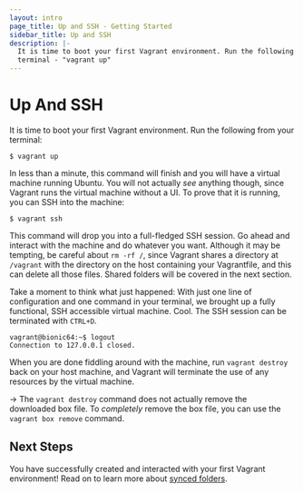 ```yaml
---
layout: intro
page_title: Up and SSH - Getting Started
sidebar_title: Up and SSH
description: |-
  It is time to boot your first Vagrant environment. Run the following from your
  terminal - "vagrant up"
---
```


# Up And SSH

It is time to boot your first Vagrant environment. Run the following from your
terminal:

```shell-session
$ vagrant up
```

In less than a minute, this command will finish and you will have a
virtual machine running Ubuntu. You will not actually _see_ anything though,
since Vagrant runs the virtual machine without a UI. To prove that it is
running, you can SSH into the machine:

```shell-session
$ vagrant ssh
```

This command will drop you into a full-fledged SSH session. Go ahead and
interact with the machine and do whatever you want. Although it may be tempting,
be careful about `rm -rf /`, since Vagrant shares a directory at `/vagrant`
with the directory on the host containing your Vagrantfile, and this can
delete all those files. Shared folders will be covered in the next section.

Take a moment to think what just happened: With just one line of configuration
and one command in your terminal, we brought up a fully functional, SSH accessible
virtual machine. Cool. The SSH session can be terminated with `CTRL+D`.

```shell-session
vagrant@bionic64:~$ logout
Connection to 127.0.0.1 closed.
```

When you are done fiddling around with the machine, run `vagrant destroy`
back on your host machine, and Vagrant will terminate the use of any resources
by the virtual machine.

-> The `vagrant destroy` command does not actually remove the downloaded box
file. To _completely_ remove the box file, you can use the `vagrant box remove`
command.

## Next Steps

You have successfully created and interacted with your first Vagrant
environment! Read on to learn more about
[synced folders](/intro/getting-started/synced_folders).
